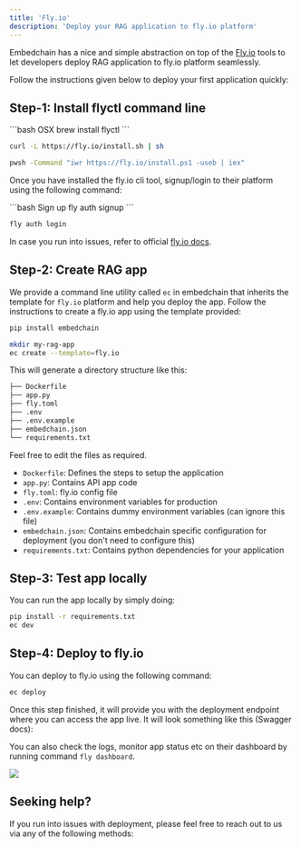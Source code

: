 ```yaml
---
title: 'Fly.io'
description: 'Deploy your RAG application to fly.io platform'
---
```


Embedchain has a nice and simple abstraction on top of the [Fly.io](https://fly.io/) tools to let developers deploy RAG application to fly.io platform seamlessly. 

Follow the instructions given below to deploy your first application quickly:


## Step-1: Install flyctl command line

<CodeGroup>
```bash OSX
brew install flyctl
```

```bash Linux
curl -L https://fly.io/install.sh | sh
```

```bash Windows
pwsh -Command "iwr https://fly.io/install.ps1 -useb | iex"
```
</CodeGroup>

Once you have installed the fly.io cli tool, signup/login to their platform using the following command:

<CodeGroup>
```bash Sign up
fly auth signup
```

```bash Sign in
fly auth login
```
</CodeGroup>

In case you run into issues, refer to official [fly.io docs](https://fly.io/docs/hands-on/install-flyctl/).

## Step-2: Create RAG app

We provide a command line utility called `ec` in embedchain that inherits the template for `fly.io` platform and help you deploy the app. Follow the instructions to create a fly.io app using the template provided:

```bash Install embedchain
pip install embedchain
```

```bash Create application
mkdir my-rag-app
ec create --template=fly.io
```

This will generate a directory structure like this:

```bash
├── Dockerfile
├── app.py
├── fly.toml
├── .env
├── .env.example
├── embedchain.json
└── requirements.txt
```

Feel free to edit the files as required.
- `Dockerfile`: Defines the steps to setup the application
- `app.py`: Contains API app code
- `fly.toml`: fly.io config file
- `.env`: Contains environment variables for production
- `.env.example`: Contains dummy environment variables (can ignore this file)
- `embedchain.json`: Contains embedchain specific configuration for deployment (you don't need to configure this)
- `requirements.txt`: Contains python dependencies for your application

## Step-3: Test app locally

You can run the app locally by simply doing:

```bash Run locally
pip install -r requirements.txt
ec dev
```

## Step-4: Deploy to fly.io

You can deploy to fly.io using the following command:
```bash Deploy app
ec deploy
```

Once this step finished, it will provide you with the deployment endpoint where you can access the app live. It will look something like this (Swagger docs):

You can also check the logs, monitor app status etc on their dashboard by running command `fly dashboard`.

<img src="/images/fly_io.png" />

## Seeking help?

If you run into issues with deployment, please feel free to reach out to us via any of the following methods:

<Snippet file="get-help.mdx" />
